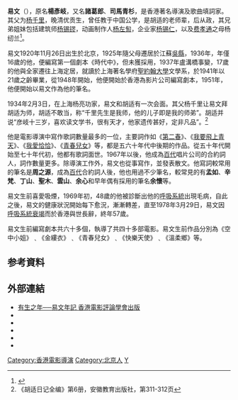 {{藝人
| 姓名     = 易文
| 類型     = 導演
| 圖片     = 
| 圖片尺寸 = 
| 圖片簡介 = 
| 本名     = 楊彥岐
| 羅馬拼音 =  
| 英文名   = Evan Yang
| 綽號     = 
| 其他藝名 = 諸葛郎、司馬青衫
| 國籍     = {{BHKG}}
| 民族     = 
| 籍貫     = 
| 出生日期 = {{birth date|1920|11|26}}
| 出生地點 = {{CHN-1912}}[[北京市|北京市]]
| 逝世日期 = {{death date and age|1978|3|29|1920|11|26}}
| 逝世地點 = {{HKG-1959}}
| 職業     = [[導演|導演]]
| 教育程度 = 上海[[圣约翰大学_(上海)|聖約翰大學]]文學系
| 語言     = 
| 宗教信仰 = 
| 配偶     = 
| 音樂類型 = 
| 演奏樂器 = 
| 代表作   = 《空中小姐》<br>《金縷衣》<br>《青春兒女》<br>《快樂天使》<br>《溫柔鄉》
| 活躍年代 = 1948年—1975年
| 唱片公司 = 
| 經紀公司 = 
| 網站     = 
| 相關團體 = 
| 獎項     = 
| IMDb    = 0947945
}}

'''易文'''（{{bd|1920年|11月26日|1978年|3月29日|易文}}），原名'''楊彥岐'''，又名'''諸葛郎'''、'''司馬青杉'''，是香港著名導演及歌曲填詞家。其父为[[楊千里_(1880年)|杨千里]]，晚清优贡生，曾任教于中国公学，是胡适的老师辈，后从政，其兄弟姐妹包括建筑师[[杨锡镠|杨锡镠]]，动画制作人[[杨左匋|杨左匋]]，企业家[[杨锡仁|杨锡仁]]，以及[[费孝通|费孝通]]之母杨纫兰<ref>{{Cite web |url=http://www.wujiangtong.com/webPages/DetailNews.aspx?id=9875 |title=同里骄杨 |accessdate=2018-07-28 |archive-date=2018-07-28 |archive-url=https://web.archive.org/web/20180728131311/http://www.wujiangtong.com/webPages/DetailNews.aspx?id=9875 |dead-url=no }}</ref>。

易文1920年11月26日出生於北京，1925年隨父母遷居於江蘇[[吳縣|吳縣]]，1936年，年僅16歲的他，便編寫第一個劇本《時代中》，但未獲採用，1937年盧溝橋事變，17歲的他與全家遷往上海定居，就讀於上海著名學府[[圣约翰大学_(上海)|聖約翰大學]]文學系，於1941年以21歲之齡畢業，從1948年開始，他便開始於香港為影片公司編寫劇本，1951年，他便開始以易文作為他的筆名。

1934年2月3日，在上海杨亮功家，易文和胡适有一次会面。其父杨千里让易文拜胡适为师，胡适不敢当，称“千里先生是我师，他的儿子即是我的师弟”。胡适并说“彦岐十三岁，喜欢读文学书，很有天才，他家遗传甚好，定非凡品”。<ref>《胡适日记全编》第6册，安徽教育出版社，第311-312页</ref>

他是電影導演中寫作歌詞數量最多的一位，主要詞作如《[[第二春|第二春]]》、《[[我要飛上青天|我要飛上青天]]》、《[[我愛恰恰|我愛恰恰]]》、《[[青春兒女|青春兒女]]》等，都是五六十年代中後期的作品。從五十年代開始至七十年代初，他都有歌詞面世。1967年以後，他成為[[百代|百代]]唱片公司的合約詞人，詞作數量更多。除導演工作外，易文也從事寫作，並發表散文。他寫詞較常用的筆名是'''周之源'''，成為[[百代|百代]]合約詞人後，他也用過不少筆名，較常見的有'''孟如'''、'''辛梵'''、'''丁山'''、'''聖木'''、'''雲山'''、'''余心'''和早年偶有採用的筆名'''余懷'''等。

易文生前喜愛吸煙，1969年初，48歲的他被診斷出他的[[呼吸系統|呼吸系統]]出現毛病，自此之後，易文的健康狀況開始每下愈況，漸漸轉差，直至1978年3月29日，易文因[[呼吸系統衰竭|呼吸系統衰竭]]而於香港與世長辭，終年57歲。

易文生前編寫劇本共六十多個，執導了共四十多部電影。易文生前作品分別為《空中小姐》﹑《金縷衣》﹑《青春兒女》﹑《快樂天使》﹑《溫柔鄉》等。

== 参考資料 ==
{{reflist}}

==外部連結==
* [http://www.inmediahk.net/node/1002921 有生之年──易文年記  香港電影評論學會出版] {{Wayback|url=http://www.inmediahk.net/node/1002921 |date=20190702034904 }}
* {{imdb name|0947945}}{{en}}
* {{Amg name|534312}}
* {{hkmdb name|1985}}
* {{douban people}}
* {{Mtime people|1171360}}

{{五十大華語導演}}

{{Authority control}}
{{DEFAULTSORT:yiwen}}
[[Category:香港電影導演|Category:香港電影導演]]
[[Category:北京人|Category:北京人]]
[[Category:楊姓|Y]]